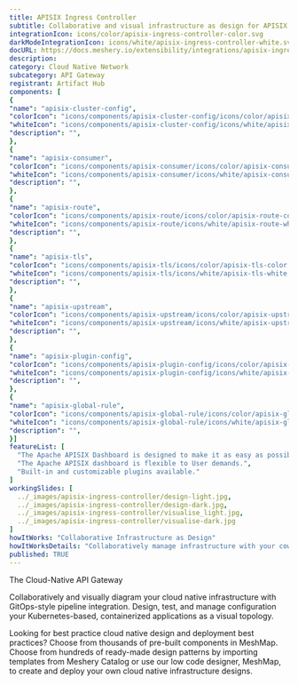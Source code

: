 ```yaml
---
title: APISIX Ingress Controller
subtitle: Collaborative and visual infrastructure as design for APISIX Ingress Controller
integrationIcon: icons/color/apisix-ingress-controller-color.svg
darkModeIntegrationIcon: icons/white/apisix-ingress-controller-white.svg
docURL: https://docs.meshery.io/extensibility/integrations/apisix-ingress-controller
description: 
category: Cloud Native Network
subcategory: API Gateway
registrant: Artifact Hub
components: [
{
"name": "apisix-cluster-config",
"colorIcon": "icons/components/apisix-cluster-config/icons/color/apisix-cluster-config-color.svg",
"whiteIcon": "icons/components/apisix-cluster-config/icons/white/apisix-cluster-config-white.svg",
"description": "",
},
{
"name": "apisix-consumer",
"colorIcon": "icons/components/apisix-consumer/icons/color/apisix-consumer-color.svg",
"whiteIcon": "icons/components/apisix-consumer/icons/white/apisix-consumer-white.svg",
"description": "",
},
{
"name": "apisix-route",
"colorIcon": "icons/components/apisix-route/icons/color/apisix-route-color.svg",
"whiteIcon": "icons/components/apisix-route/icons/white/apisix-route-white.svg",
"description": "",
},
{
"name": "apisix-tls",
"colorIcon": "icons/components/apisix-tls/icons/color/apisix-tls-color.svg",
"whiteIcon": "icons/components/apisix-tls/icons/white/apisix-tls-white.svg",
"description": "",
},
{
"name": "apisix-upstream",
"colorIcon": "icons/components/apisix-upstream/icons/color/apisix-upstream-color.svg",
"whiteIcon": "icons/components/apisix-upstream/icons/white/apisix-upstream-white.svg",
"description": "",
},
{
"name": "apisix-plugin-config",
"colorIcon": "icons/components/apisix-plugin-config/icons/color/apisix-plugin-config-color.svg",
"whiteIcon": "icons/components/apisix-plugin-config/icons/white/apisix-plugin-config-white.svg",
"description": "",
},
{
"name": "apisix-global-rule",
"colorIcon": "icons/components/apisix-global-rule/icons/color/apisix-global-rule-color.svg",
"whiteIcon": "icons/components/apisix-global-rule/icons/white/apisix-global-rule-white.svg",
"description": "",
}]
featureList: [
  "The Apache APISIX Dashboard is designed to make it as easy as possible for users to operate through a frontend interface.",
  "The Apache APISIX dashboard is flexible to User demands.",
  "Built-in and customizable plugins available."
]
workingSlides: [
  ../_images/apisix-ingress-controller/design-light.jpg,
  ../_images/apisix-ingress-controller/design-dark.jpg,
  ../_images/apisix-ingress-controller/visualise_light.jpg,
  ../_images/apisix-ingress-controller/visualise-dark.jpg
]
howItWorks: "Collaborative Infrastructure as Design"
howItWorksDetails: "Collaboratively manage infrastructure with your coworkers synchronously sharing the same designs."
published: TRUE
---
```

<p>
The Cloud-Native API Gateway
</p>
<p>
    Collaboratively and visually diagram your cloud native infrastructure with GitOps-style pipeline integration. Design, test, and manage configuration your Kubernetes-based, containerized applications as a visual topology.
</p>
<p>
    Looking for best practice cloud native design and deployment best practices? Choose from thousands of pre-built components in MeshMap. Choose from hundreds of ready-made design patterns by importing templates from Meshery Catalog or use our low code designer, MeshMap, to create and deploy your own cloud native infrastructure designs.
</p>
